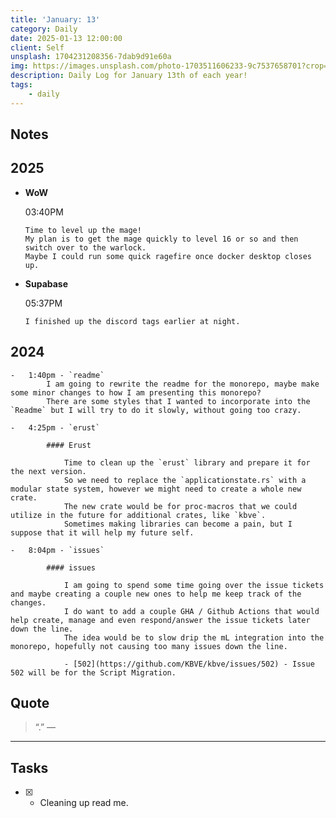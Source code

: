 ```yaml
---
title: 'January: 13'
category: Daily
date: 2025-01-13 12:00:00
client: Self
unsplash: 1704231208356-7dab9d91e60a
img: https://images.unsplash.com/photo-1703511606233-9c7537658701?crop=entropy&cs=srgb&fm=jpg&ixid=MnwzNjM5Nzd8MHwxfHJhbmRvbXx8fHx8fHx8fDE2ODE3NDg2ODY&ixlib=rb-4.0.3&q=85
description: Daily Log for January 13th of each year!
tags:
    - daily
---
```




<Adsense />


## Notes

## 2025

-   **WoW**

    03:40PM

        Time to level up the mage!
        My plan is to get the mage quickly to level 16 or so and then switch over to the warlock.
        Maybe I could run some quick ragefire once docker desktop closes up.

-   **Supabase**

    05:37PM

        I finished up the discord tags earlier at night.

## 2024

    -   1:40pm - `readme`
            I am going to rewrite the readme for the monorepo, maybe make some minor changes to how I am presenting this monorepo?
            There are some styles that I wanted to incorporate into the `Readme` but I will try to do it slowly, without going too crazy.

    -   4:25pm - `erust`

            #### Erust

                Time to clean up the `erust` library and prepare it for the next version.
                So we need to replace the `applicationstate.rs` with a modular state system, however we might need to create a whole new crate.
                The new crate would be for proc-macros that we could utilize in the future for additional crates, like `kbve`. 
                Sometimes making libraries can become a pain, but I suppose that it will help my future self.

    -   8:04pm - `issues`

            #### issues
            
                I am going to spend some time going over the issue tickets and maybe creating a couple new ones to help me keep track of the changes.
                I do want to add a couple GHA / Github Actions that would help create, manage and even respond/answer the issue tickets later down the line.
                The idea would be to slow drip the mL integration into the monorepo, hopefully not causing too many issues down the line.

                - [502](https://github.com/KBVE/kbve/issues/502) - Issue 502 will be for the Script Migration.

## Quote

> “.”
> — <cite></cite>

---

## Tasks

-   [x] -   Cleaning up read me.
